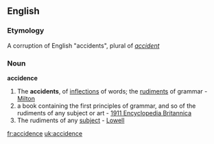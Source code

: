 ==English==

===Etymology===
A corruption of English "accidents", plural of ''[[accident]]''

===Noun===
'''accidence'''

#The '''accidents''', of [[inflections]] of words; the [[rudiments]] of grammar - [[Milton]]
# a book containing the first principles of grammar, and so of the rudiments of any subject or art - [[1911 Encyclopedia Britannica]]
#The rudiments of any [[subject]] - [[Lowell]]

[[fr:accidence]]
[[uk:accidence]]